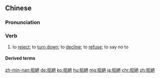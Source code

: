 {{also|拒絶|拒绝}}
==Chinese==
{{zh-forms|s=拒绝}}

===Pronunciation===
{{zh-pron
|m=jùjué
|c=keoi5 zyut6
|h=pfs=khî-chhie̍t/ki-chhie̍t
|mn=kī-choa̍t/kū-choa̍t
|cat=v
}}

===Verb===
{{zh-verb}}

# to [[reject]]; to [[turn down]]; to [[decline]]; to [[refuse]]; to say no to
#: {{zh-x|拒絕 治療|to '''refuse''' treatment}}
#: {{zh-x|珍惜 生命，拒絕 毒品。|Cherish life, '''say no''' to drugs.}}

====Derived terms====
{{zh-der|拒絕往來戶}}

{{zh-cat|Elementary}}

[[zh-min-nan:拒絕]]
[[de:拒絕]]
[[ko:拒絕]]
[[hu:拒絕]]
[[mg:拒絕]]
[[ja:拒絕]]
[[chr:拒絕]]
[[zh:拒絕]]